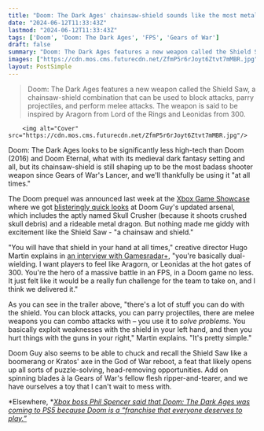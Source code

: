 ```yaml
---
title: "Doom: The Dark Ages' chainsaw-shield sounds like the most metal weapon since Gears of War's Lancer, and thankfully, it's equipped 'at all times'"
date: "2024-06-12T11:33:43Z"
lastmod: "2024-06-12T11:33:43Z"
tags: ['Doom', 'Doom: The Dark Ages', 'FPS', 'Gears of War']
draft: false
summary: "Doom: The Dark Ages features a new weapon called the Shield Saw, a chainsaw-shield combination that can be used to block attacks, parry projectiles, and perform melee attacks. The weapon is said to be inspired by Aragorn from Lord of the Rings and Leonidas from 300."
images: ["https://cdn.mos.cms.futurecdn.net/ZfmP5r6rJoyt6Ztvt7mMBR.jpg"]
layout: PostSimple
---
```

> Doom: The Dark Ages features a new weapon called the Shield Saw, a chainsaw-shield combination that can be used to block attacks, parry projectiles, and perform melee attacks. The weapon is said to be inspired by Aragorn from Lord of the Rings and Leonidas from 300.


        <img alt="Cover" src="https://cdn.mos.cms.futurecdn.net/ZfmP5r6rJoyt6Ztvt7mMBR.jpg"/>
        
Doom: The Dark Ages looks to be significantly less high-tech than Doom (2016) and Doom Eternal, what with its medieval dark fantasy setting and all, but its chainsaw-shield is still shaping up to be the most badass shooter weapon since Gears of War's Lancer, and we'll thankfully be using it "at all times."

The Doom prequel was announced last week at the [Xbox Game Showcase](https://www.gamesradar.com/gaming/events-conferences/xbox-games-showcase-bethesda-live-coverage/) where we got [blisteringly quick looks](https://www.gamesradar.com/games/action/doom-the-dark-ages-takes-the-fps-icon-off-the-rails-with-a-giant-mech-a-blade-shield-and-a-shotgun-that-shoots-bones/) at Doom Guy's updated arsenal, which includes the aptly named Skull Crusher (because it shoots crushed skull debris) and a rideable metal dragon. But nothing made me giddy with excitement like the Shield Saw - "a chainsaw and shield."

"You will have that shield in your hand at all times," creative director Hugo Martin explains in [an interview with Gamesradar+](https://www.gamesradar.com/games/fps/doom-the-dark-ages-is-introducing-big-changes-to-combat-because-id-software-came-to-one-core-realization-every-projectile-mattered-in-the-original-doom/), "you're basically dual-wielding. I want players to feel like Aragorn, or Leonidas at the hot gates of 300. You're the hero of a massive battle in an FPS, in a Doom game no less. It just felt like it would be a really fun challenge for the team to take on, and I think we delivered it."

As you can see in the trailer above, "there's a lot of stuff you can do with the shield. You can block attacks, you can parry projectiles, there are melee weapons you can combo attacks with – you use it to *solve problems*. You basically exploit weaknesses with the shield in your left hand, and then you hurt things with the guns in your right," Martin explains. "It's pretty simple."

Doom Guy also seems to be able to chuck and recall the Shield Saw like a boomerang or Kratos' axe in the God of War reboot, a feat that likely opens up all sorts of puzzle-solving, head-removing opportunities. Add on spinning blades à la Gears of War's fellow flesh ripper-and-tearer, and we have ourselves a toy that I can't wait to mess with. 

*Elsewhere, *[<em>Xbox boss Phil Spencer said that Doom: The Dark Ages was coming to PS5 because Doom is a “franchise that everyone deserves to play.”</em>](https://www.gamesradar.com/games/fps/xbox-owns-the-doom-the-dark-ages-studio-but-phil-spencer-says-the-fps-is-coming-to-ps5-because-doom-is-a-franchise-that-everyone-deserves-to-play/)
        